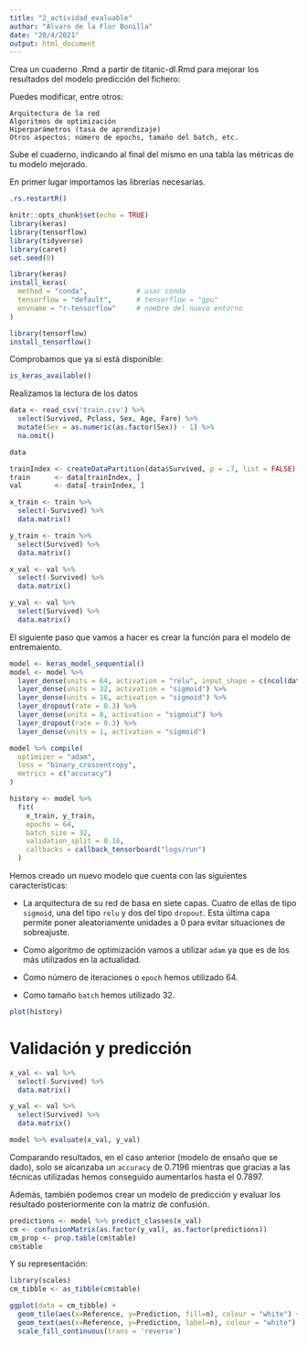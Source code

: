 ```yaml
---
title: "2_actividad_evaluable"
author: "Alvaro de la Flor Bonilla"
date: "20/4/2021"
output: html_document
---
```


Crea un cuaderno .Rmd a partir de titanic-dl.Rmd para mejorar los resultados del modelo predicción del fichero:

Puedes modificar, entre otros:

    Arquitectura de la red
    Algoritmos de optimización 
    Hiperparámetros (tasa de aprendizaje)
    Otros aspectos: número de epochs, tamaño del batch, etc.

Sube el cuaderno, indicando al final del mismo en una tabla las métricas de tu modelo mejorado.

En primer lugar importamos las librerías necesarias.

```r
.rs.restartR()
```


```r
knitr::opts_chunk$set(echo = TRUE)
library(keras)
library(tensorflow)
library(tidyverse)
library(caret)
set.seed(0)
```

```r
library(keras)
install_keras(
  method = "conda",            # usar conda
  tensorflow = "default",      # tensorflow = "gpu"
  envname = "r-tensorflow"     # nombre del nuevo entorno
)
```

```r
library(tensorflow)
install_tensorflow()
```

Comprobamos que ya sí está disponible: 
```r
is_keras_available()
```

Realizamos la lectura de los datos

```r
data <- read_csv('train.csv') %>%
  select(Survived, Pclass, Sex, Age, Fare) %>%
  mutate(Sex = as.numeric(as.factor(Sex)) - 1) %>%
  na.omit()

data
```

```r
trainIndex <- createDataPartition(data$Survived, p = .7, list = FALSE)
train      <- data[trainIndex, ] 
val        <- data[-trainIndex, ]

x_train <- train %>%
  select(-Survived) %>%
  data.matrix()

y_train <- train %>%
  select(Survived) %>%
  data.matrix()

x_val <- val %>%
  select(-Survived) %>%
  data.matrix()

y_val <- val %>%
  select(Survived) %>%
  data.matrix()
```

El siguiente paso que vamos a hacer es crear la función para el modelo de entremaiento.

```r
model <- keras_model_sequential()
model <- model %>% 
  layer_dense(units = 64, activation = "relu", input_shape = c(ncol(data) - 1)) %>%
  layer_dense(units = 32, activation = "sigmoid") %>%
  layer_dense(units = 16, activation = "sigmoid") %>% 
  layer_dropout(rate = 0.3) %>% 
  layer_dense(units = 8, activation = "sigmoid") %>% 
  layer_dropout(rate = 0.3) %>% 
  layer_dense(units = 1, activation = "sigmoid")
```

```r
model %>% compile(
  optimizer = "adam",
  loss = "binary_crossentropy",
  metrics = c("accuracy")
) 
```

```r
history <- model %>% 
  fit(
    x_train, y_train, 
    epochs = 64, 
    batch_size = 32, 
    validation_split = 0.16,
    callbacks = callback_tensorboard("logs/run")
  )
```


Hemos creado un nuevo modelo que cuenta con las siguientes características:

  - La arquitectura de su red de basa en siete capas. Cuatro de ellas de tipo `sigmoid`, una del tipo `relu` y dos del tipo `dropout`. Esta última capa permite poner aleatoriamente     unidades a 0 para evitar situaciones de sobreajuste.

  - Como algoritmo de optimización vamos a utilizar `adam` ya que es de los más utilizados en la actualidad.
  
  - Como número de iteraciones o `epoch` hemos utilizado 64.
  
  - Como tamaño `batch` hemos utilizado 32.
  
```r
plot(history)
```
  
# Validación y predicción

```r
x_val <- val %>%
  select(-Survived) %>%
  data.matrix()

y_val <- val %>%
  select(Survived) %>%
  data.matrix()

model %>% evaluate(x_val, y_val)
```

Comparando resultados, en el caso anterior (modelo de ensaño que se dado), solo se alcanzaba un `accuracy` de 0.7196 mientras que gracias a las técnicas utilizadas hemos conseguido aumentarlos hasta el 0.7897.

Además, también podemos crear un modelo de predicción y evaluar los resultado posteriormente con la matriz de confusión.

```r
predictions <- model %>% predict_classes(x_val)
cm <- confusionMatrix(as.factor(y_val), as.factor(predictions))
cm_prop <- prop.table(cm$table)
cm$table
```

Y su representación:

```r
library(scales)
cm_tibble <- as_tibble(cm$table) 

ggplot(data = cm_tibble) + 
  geom_tile(aes(x=Reference, y=Prediction, fill=n), colour = "white") +
  geom_text(aes(x=Reference, y=Prediction, label=n), colour = "white") +
  scale_fill_continuous(trans = 'reverse') 
```

